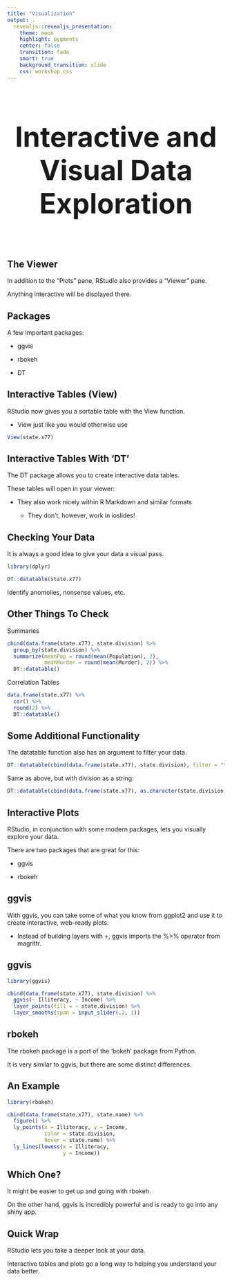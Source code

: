 ```yaml
---
title: "Visualization"
output: .
  revealjs::revealjs_presentation:
    theme: moon
    highlight: pygments
    center: false
    transition: fade
    smart: true
    background_transition: slide
    css: workshop.css
---
```



## 

<div style='text-align: center; font-size:32'><h1>Interactive and Visual Data Exploration<h1></div>


## The Viewer


In addition to the "Plots" pane, RStudio also provides a "Viewer" pane.

Anything interactive will be displayed there.

## Packages


A few important packages:

  - <span class="pack">ggvis</span>

  - <span class="pack">rbokeh</span>

  - <span class="pack">DT</span>

## Interactive Tables (View)


RStudio now gives you a sortable table with the <span class="func">View</span> function.

  - <span class="func">View</span> just like you would otherwise use

```r
View(state.x77)
```


## Interactive Tables With 'DT'


The <span class="pack">DT</span> package allows you to create interactive data tables.

These tables will open in your viewer:

  - They also work nicely within R Markdown and similar formats

    - They don't, however, work in ioslides!

## Checking Your Data


It is always a good idea to give your data a visual pass.

```r
library(dplyr)

DT::datatable(state.x77)
```

Identify anomolies, nonsense values, etc.

## Other Things To Check


Summaries

```r
cbind(data.frame(state.x77), state.division) %>%
  group_by(state.division) %>%
  summarize(meanPop = round(mean(Population), 2),
            meanMurder = round(mean(Murder), 2)) %>%
  DT::datatable()
```

Correlation Tables

```r
data.frame(state.x77) %>%
  cor() %>%
  round(2) %>%
  DT::datatable()
```


## Some Additional Functionality


The <span class="func">datatable</span> function also has an argument to filter your data.

```r
DT::datatable(cbind(data.frame(state.x77), state.division), filter = "top")
```

Same as above, but with division as a string:

```r
DT::datatable(cbind(data.frame(state.x77), as.character(state.division)), filter = "top")
```

## Interactive Plots


RStudio, in conjunction with some modern packages, lets you visually explore your data.

There are two packages that are great for this:

  - <span class="pack">ggvis</span>

  - <span class="pack">rbokeh</span>

## ggvis

With <span class="pack">ggvis</span>, you can take some of what you know from <span class="pack">ggplot2</span> and use it to create interactive, web-ready plots.

  - Instead of building layers with <span class="func">+</span>, <span class="pack">ggvis</span> imports the <span class="func">%>%</span> operator from <span class="pack">magrittr</span>.


## ggvis


```r
library(ggvis)

cbind(data.frame(state.x77), state.division) %>%
  ggvis(~ Illiteracy, ~ Income) %>%
  layer_points(fill = ~ state.division) %>%
  layer_smooths(span = input_slider(.2, 1))
```


## rbokeh


The <span class="pack">rbokeh</span> package is a port of the 'bokeh' package from Python.

It is very similar to <span class="pack">ggvis</span>, but there are some distinct differences.

## An Example


```r
library(rbokeh)

cbind(data.frame(state.x77), state.name) %>%
  figure() %>%
  ly_points(x = Illiteracy, y = Income,
            color = state.division,
            hover = state.name) %>%
  ly_lines(lowess(x = Illiteracy,
                  y = Income))

```


## Which One?


It might be easier to get up and going with <span class="pack">rbokeh</span>.

On the other hand, <span class="pack">ggvis</span> is incredibly powerful and is ready to go into any <span class="pack">shiny</span> app.


## Quick Wrap


RStudio lets you take a deeper look at your data.

Interactive tables and plots go a long way to helping you understand your data better.